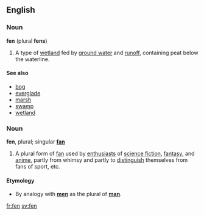 ==English==
===Noun===
'''fen''' (plural '''fens''')

#A type of [[wetland]] fed by [[ground water]] and [[runoff]], containing peat below the waterline.

====See also====
*[[bog]]
*[[everglade]]
*[[marsh]]
*[[swamp]]
*[[wetland]]


===Noun===
'''fen''', plural; singular '''[[fan]]'''

#A plural form of [[fan]] used by [[enthusiast]]s of [[science fiction]], [[fantasy]], and [[anime]], partly from whimsy and partly to [[distinguish]] themselves from fans of sport, etc.

====Etymology====
*By analogy with '''[[men]]''' as the plural of '''[[man]]'''.

[[fr:fen]]
[[sv:fen]]